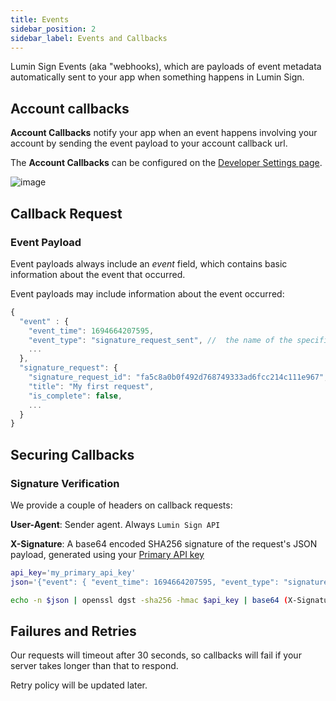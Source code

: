 ```yaml
---
title: Events
sidebar_position: 2
sidebar_label: Events and Callbacks
---
```


Lumin Sign Events (aka "webhooks), which are payloads of event metadata automatically sent to your app when something happens in Lumin Sign.

## Account callbacks

**Account Callbacks** notify your app when an event happens involving your account by sending the event payload to your account callback url.

The **Account Callbacks** can be configured on the [Developer Settings page](https://sign-staging.luminpdf.com/developer/configuration).

![image](img/account-callback.png)

## Callback Request

### Event Payload

Event payloads always include an *event* field, which contains basic information about the event that occurred.

Event payloads may include information about the event occurred:

```js
{
  "event" : {
    "event_time": 1694664207595,
    "event_type": "signature_request_sent", //  the name of the specific event that occurred
    ...
  },
  "signature_request": {
    "signature_request_id": "fa5c8a0b0f492d768749333ad6fcc214c111e967",
    "title": "My first request",
    "is_complete": false,
    ...
  }
}
```

## Securing Callbacks

### Signature Verification

We provide a couple of headers on callback requests:

**User-Agent**: Sender agent. Always `Lumin Sign API`

**X-Signature**: A base64 encoded SHA256 signature of the request's JSON payload, generated using your [Primary API key](/docs/api/authentication/#multiple-api-keys)

```bash title="Example X-Signature"
api_key='my_primary_api_key'
json='{"event": { "event_time": 1694664207595, "event_type": "signature_request_sent" }, "signature_request": { "signature_request_id": "fa5c8a0b0f492d768749333ad6fcc214c111e967", "title": "My first request" } }'

echo -n $json | openssl dgst -sha256 -hmac $api_key | base64 (X-Signature = MzgxMGNiNDExMDQxZWZhYjI3OWQzMTY5OGI5NTg0MzcyZTVlZGU5ZDE2NDFmYmIzNTQ4MTBmMTZlNTFiZTgxYwo=)
```

## Failures and Retries

Our requests will timeout after 30 seconds, so callbacks will fail if your server takes longer than that to respond.

Retry policy will be updated later.